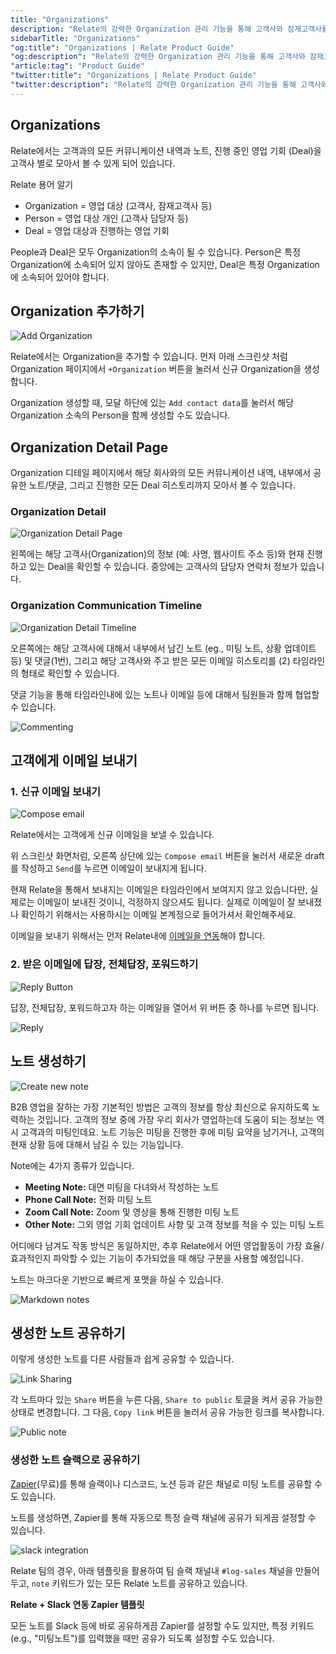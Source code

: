 ```yaml
---
title: "Organizations"
description: "Relate의 강력한 Organization 관리 기능을 통해 고객사와 잠재고객사를 관리할 수 있습니다."
sidebarTitle: "Organizations"
"og:title": "Organizations | Relate Product Guide"
"og:description": "Relate의 강력한 Organization 관리 기능을 통해 고객사와 잠재고객사를 관리할 수 있습니다."
"article:tag": "Product Guide"
"twitter:title": "Organizations | Relate Product Guide"
"twitter:description": "Relate의 강력한 Organization 관리 기능을 통해 고객사와 잠재고객사를 관리할 수 있습니다."
---
```


## Organizations

Relate에서는 고객과의 모든 커뮤니케이션 내역과 노트, 진행 중인 영업 기회 (Deal)을 고객사 별로 모아서 볼 수 있게 되어 있습니다.

<Info>
  
Relate 용어 알기

- Organization = 영업 대상 (고객사, 잠재고객사 등)
- Person = 영업 대상 개인 (고객사 담당자 등)
- Deal = 영업 대상과 진행하는 영업 기회

</Info>

People과 Deal은 모두 Organization의 소속이 될 수 있습니다. Person은 특정Organization에 소속되어 있지 않아도 존재할 수 있지만, Deal은 특정 Organization에 소속되어 있어야 합니다.

## Organization 추가하기

![Add Organization](/images/features/add-org.png)

Relate에서는 Organization을 추가할 수 있습니다. 먼저 아래 스크린샷 처럼 Organization 페이지에서 `+Organization` 버튼을 눌러서 신규 Organization을 생성합니다.

<Tip>Organization 생성할 때, 모달 하단에 있는 `Add contact data`를 눌러서 해당 Organization 소속의 Person을 함께 생성할 수도 있습니다.</Tip>

## Organization Detail Page

Organization 디테일 페이지에서 해당 회사와의 모든 커뮤니케이션 내역, 내부에서 공유한 노트/댓글, 그리고 진행한 모든 Deal 히스토리까지 모아서 볼 수 있습니다.

### Organization Detail

![Organization Detail Page](/docs/images/features/org-detail.png)

왼쪽에는 해당 고객사(Organization)의 정보 (예: 사명, 웹사이트 주소 등)와 현재 진행하고 있는 Deal을 확인할 수 있습니다. 중앙에는 고객사의 담당자 연락처 정보가 있습니다.

### Organization Communication Timeline

![Organization Detail Timeline](/docs/images/features/org-detail-timeline.png)

오른쪽에는 해당 고객사에 대해서 내부에서 남긴 노트 (eg., 미팅 노트, 상황 업데이트 등) 및 댓글(1번), 그리고 해당 고객사와 주고 받은 모든 이메일 히스토리를 (2) 타임라인의 형태로 확인할 수 있습니다.

댓글 기능을 통해 타임라인내에 있는 노트나 이메일 등에 대해서 팀원들과 함께 협업할 수 있습니다.

![Commenting](/docs/images/features/commenting.png)

## 고객에게 이메일 보내기

### 1. 신규 이메일 보내기

![Compose email](/docs/images/features/compose-email.png)

Relate에서는 고객에게 신규 이메일을 보낼 수 있습니다.

위 스크린샷 화면처럼, 오른쪽 상단에 있는 `Compose email` 버튼을 눌러서 새로운 draft를 작성하고 `Send`를 누르면 이메일이 보내지게 됩니다.

<Warning>현재 Relate을 통해서 보내지는 이메일은 타임라인에서 보여지지 않고 있습니다만, 실제로는 이메일이 보내진 것이니, 걱정하지 않으셔도 됩니다. 실제로 이메일이 잘 보내졌나 확인하기 위해서는 사용하시는 이메일 본계정으로 들어가셔서 확인해주세요.</Warning>

<Tip>이메일을 보내기 위해서는 먼저 Relate내에 [이메일을 연동](https://relate.kr/docs/setup/email-integration/google-outlook-etc)해야 합니다.</Tip>

### 2. 받은 이메일에 답장, 전체답장, 포워드하기

![Reply Button](/docs/images/features/reply-email-button.png)

답장, 전체답장, 포워드하고자 하는 이메일을 열어서 위 버튼 중 하나를 누르면 됩니다.

![Reply](/docs/images/features/reply-email.png)

## 노트 생성하기

![Create new note](/docs/images/features/create-note.png)

B2B 영업을 잘하는 가장 기본적인 방법은 고객의 정보를 항상 최신으로 유지하도록 노력하는 것입니다. 고객의 정보 중에 가장 우리 회사가 영업하는데 도움이 되는 정보는 역시 고객과의 미팅인데요. 노트 기능은 미팅을 진행한 후에 미팅 요약을 남기거나, 고객의 현재 상황 등에 대해서 남길 수 있는 기능입니다.

Note에는 4가지 종류가 있습니다.

- **Meeting Note:** 대면 미팅을 다녀와서 작성하는 노트
- **Phone Call Note:** 전화 미팅 노트
- **Zoom Call Note:** Zoom 및 영상을 통해 진행한 미팅 노트
- **Other Note:** 그외 영업 기회 업데이트 사항 및 고객 정보를 적을 수 있는 미팅 노트

어디에다 남겨도 작동 방식은 동일하지만, 추후 Relate에서 어떤 영업활동이 가장 효율/효과적인지 파악할 수 있는 기능이 추가되었을 때 해당 구분을 사용할 예정입니다.

노트는 마크다운 기반으로 빠르게 포맷을 하실 수 있습니다.

![Markdown notes](/docs/images/features/markdown.png)

## 생성한 노트 공유하기

이렇게 생성한 노트를 다른 사람들과 쉽게 공유할 수 있습니다.

![Link Sharing](/docs/images/features/link-sharing.png)

각 노트마다 있는 `Share` 버튼을 누른 다음, `Share to public` 토글을 켜서 공유 가능한 상태로 변경합니다. 그 다음, `Copy link` 버튼을 눌러서 공유 가능한 링크를 복사합니다.

![Public note](/docs/images/features/public-note.png)

### 생성한 노트 슬랙으로 공유하기

[Zapier](https://relate.kr/docs/setup/zapier-integration/what-is-zapier)(무료)를 통해 슬랙이나 디스코드, 노션 등과 같은 채널로 미팅 노트를 공유할 수도 있습니다.

노트를 생성하면, Zapier를 통해 자동으로 특정 슬랙 채널에 공유가 되게끔 설정할 수 있습니다.

![slack integration](/docs/images/features/slack-integration.png)

Relate 팀의 경우, 아래 템플릿을 활용하여 팀 슬랙 채널내 `#log-sales` 채널을 만들어두고, `note` 키워드가 있는 모든 Relate 노트를 공유하고 있습니다.

**Relate + Slack 연동 Zapier 템플릿**

<script type="module" src="https://cdn.zapier.com/packages/partner-sdk/v0/zapier-elements/zapier-elements.esm.js"></script>
<link rel="stylesheet" href="https://cdn.zapier.com/packages/partner-sdk/v0/zapier-elements/zapier-elements.css"/>
<zapier-zap-templates
  ids="1025541"
  limit="5"
  use-this-zap="show"
  theme="light"
></zapier-zap-templates>

모든 노트를 Slack 등에 바로 공유하게끔 Zapier를 설정할 수도 있지만, 특정 키워드 (e.g., "미팅노트")를 입력했을 때만 공유가 되도록 설정할 수도 있습니다.